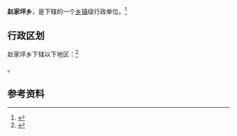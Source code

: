 {{中国乡级行政区|14/11/23/208/000}}

'''赵家坪乡'''，是{{PRC admin/fullname|14/11/23/208/000|3}}下辖的一个[[乡镇|乡镇]]级行政单位。<ref>{{PRC admin/ref sgc|{{PRC admin/parent|14/11/23/208/000}}}}</ref>

== 行政区划 ==

赵家坪乡下辖以下地区：<ref>{{PRC admin/ref sgc|14/11/23/208/000}}</ref>

{{PRC admin/children|14/11/23/208/000}}。

== 参考资料 ==

{{reflist}}

{{行政区划小作品}}
{{PRC admin/navcat|14/11/23/208/000}}